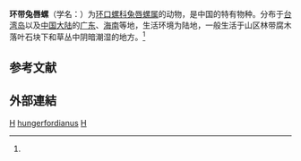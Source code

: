 {{Speciesbox
 | genus = Lagocheilus
 | species = hungerfordianus
 | authority = (Moellendorff, 1881)<ref name='id10935'>{{cite web| url =http://www.bioinfo.cn/db05/BjdwSpecies.php?action=view&id=10935| title =环带兔唇螺| work =《中国动物物种编目数据库》| publisher =中国科学院微生物研究所| author =中国科学院动物研究所| accessdate =2009-04-28| deadurl =yes| archiveurl =https://web.archive.org/web/20160305054633/http://www.bioinfo.cn/db05/BjdwSpecies.php?action=view&id=10935| archivedate =2016-03-05}}</ref>
}}

'''环带兔唇螺'''（学名：{{lang|la|''Lagocheilus hungerfordianus''}}）为[[环口螺科|环口螺科]][[兔唇螺属|兔唇螺属]]的动物，是中国的特有物种。分布于[[台湾岛|台湾岛]]以及[[中国大陆|中国大陆]]的[[广东|广东]]、[[海南|海南]]等地，生活环境为陆地，一般生活于山区林带腐木落叶石块下和草丛中阴暗潮湿的地方。<ref name='id10935'/>

== 参考文献 ==
{{reflist}}

== 外部連結 ==
{{软体动物小作品}}
{{taxonbar}}
[[Category:_1881年描述的动物|H]]
[[Category:兔唇螺属|hungerfordianus]]
[[Category:中国特有软体动物|H]]
